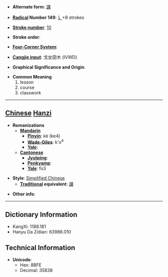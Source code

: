* '''Alternate form''': [[課]]

* '''[[Wiktionary:Chinese radical index| Radical]] Number 149''': [[Wiktionary:Chinese radical index 讠|讠]]+8 strokes

* '''[[Wiktionary:Chinese total strokes index|Stroke number]]''': [[Wiktionary:Chinese total strokes index 10|10]]

* '''Stroke order''': 

* '''[[Wiktionary:Chinese four corner index|Four-Corner System]]''': 

* '''[[Wiktionary:Chinese Cangjie index|Cangjie input]]''': 戈女田木 (IVWD)

* '''Graphical Significance and Origin''': 

* '''Common Meaning'''
*#lesson
*# course
*# classwork


----

== [[Chinese]] [[Hanzi]] ==

* '''Romanizations'''
** '''[[Mandarin]]'''
*** '''[[Pinyin]]''': kè (ke4)
*** '''[[Wade-Giles]]''': k'o<sup>4</sup>
*** '''[[Yale]]''': 
** '''[[Cantonese]]'''
*** '''[[Jyutping]]''':
*** '''[[Penkyamp]]''': 
*** '''[[Yale]]''': fo3

* '''Style''': [[Simplified Chinese]] 
** '''[[Traditional Chinese|Traditional]] equivalent''': [[課]]

* '''Other info''': 

----

== Dictionary Information ==

* KangXi: 1188.181
* Hanyu Da Zidian: 63986.010

== Technical Information ==

* '''Unicode''':
** Hex: 8BFE
** Decimal: 35838